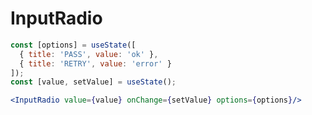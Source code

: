 
# InputRadio

<Documenter component={InputRadio}>

```jsx preview
const [options] = useState([
  { title: 'PASS', value: 'ok' },
  { title: 'RETRY', value: 'error' }
]);
const [value, setValue] = useState();

<InputRadio value={value} onChange={setValue} options={options}/>
```

</Documenter>
